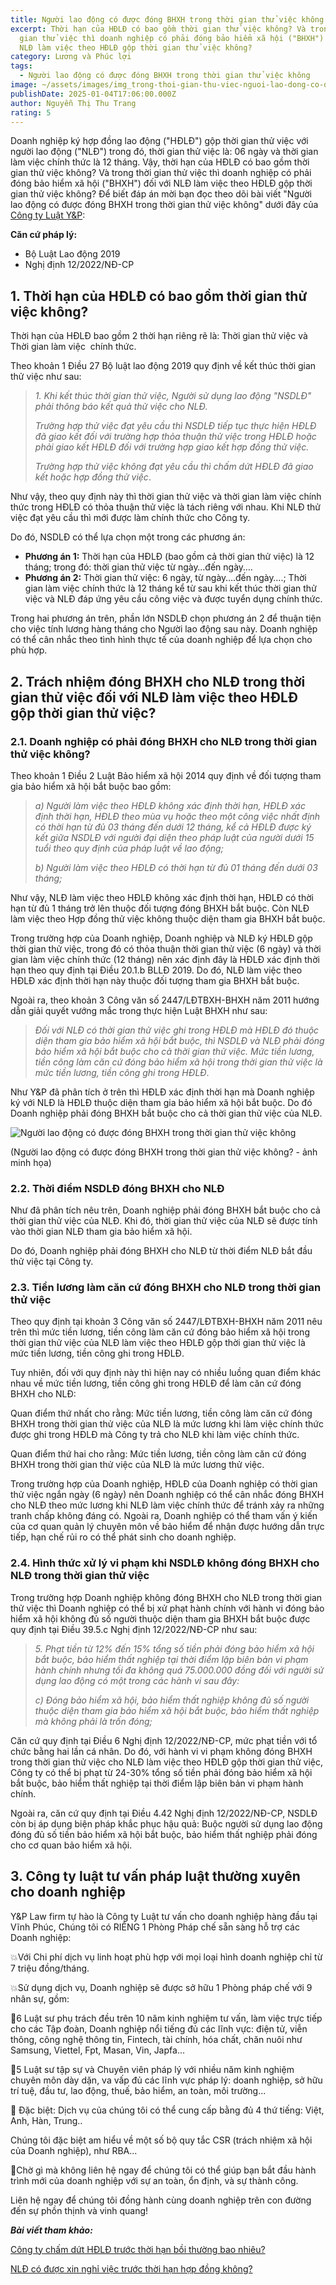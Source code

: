 ```yaml
---
title: Người lao động có được đóng BHXH trong thời gian thử việc không
excerpt: Thời hạn của HĐLĐ có bao gồm thời gian thử việc không? Và trong thời
  gian thử việc thì doanh nghiệp có phải đóng bảo hiểm xã hội ("BHXH") đối với
  NLĐ làm việc theo HĐLĐ gộp thời gian thử việc không?
category: Lương và Phúc lợi
tags:
  - Người lao động có được đóng BHXH trong thời gian thử việc không
image: ~/assets/images/img_trong-thoi-gian-thu-viec-nguoi-lao-dong-co-duoc-huong-bhxh-khong.jpg
publishDate: 2025-01-04T17:06:00.000Z
author: Nguyễn Thị Thu Trang
rating: 5
---
```

Doanh nghiệp ký hợp đồng lao động ("HĐLĐ") gộp thời gian thử việc với người lao động ("NLĐ") trong đó, thời gian thử việc là: 06 ngày và thời gian làm việc chính thức là 12 tháng. Vậy, thời hạn của HĐLĐ có bao gồm thời gian thử việc không? Và trong thời gian thử việc thì doanh nghiệp có phải đóng bảo hiểm xã hội ("BHXH") đối với NLĐ làm việc theo HĐLĐ gộp thời gian thử việc không? Để biết đáp án mời bạn đọc theo dõi bài viết "Người lao động có được đóng BHXH trong thời gian thử việc không" dưới đây của [Công ty Luật Y&P](https://yplawfirm.vn/gioi-thieu#ho-so-nang-luc):

**Căn cứ pháp lý:**

* Bộ Luật Lao động 2019
* Nghị định 12/2022/NĐ-CP

## 1. Thời hạn của HĐLĐ có bao gồm thời gian thử việc không?

Thời hạn của HĐLĐ bao gồm 2 thời hạn riêng rẽ là: Thời gian thử việc và Thời gian làm việc  chính thức.

Theo khoản 1 Điều 27 Bộ luật lao động 2019 quy định về kết thúc thời gian thử việc như sau:

> *1. Khi kết thúc thời gian thử việc, Người sử dụng lao động "NSDLĐ" phải thông báo kết quả thử việc cho NLĐ.*
>
> *Trường hợp thử việc đạt yêu cầu thì NSDLĐ tiếp tục thực hiện HĐLĐ đã giao kết đối với trường hợp thỏa thuận thử việc trong HĐLĐ hoặc phải giao kết HĐLĐ đối với trường hợp giao kết hợp đồng thử việc.*
>
> *Trường hợp thử việc không đạt yêu cầu thì chấm dứt HĐLĐ đã giao kết hoặc hợp đồng thử việc*.

Như vậy, theo quy định này thì thời gian thử việc và thời gian làm việc chính thức trong HĐLĐ có thỏa thuận thử việc là tách riêng với nhau. Khi NLĐ thử việc đạt yêu cầu thì mới được làm chính thức cho Công ty.

Do đó, NSDLĐ có thể lựa chọn một trong các phương án:

* **Phương án 1:** Thời hạn của HĐLĐ (bao gồm cả thời gian thử việc) là 12 tháng; trong đó: thời gian thử việc từ ngày…đến ngày….
* **Phương án 2:** Thời gian thử việc: 6 ngày, từ ngày….đến ngày….; Thời gian làm việc chính thức là 12 tháng kể từ sau khi kết thúc thời gian thử việc và NLĐ đáp ứng yêu cầu công việc và được tuyển dụng chính thức.

Trong hai phương án trên, phần lớn NSDLĐ chọn phương án 2 để thuận tiện cho việc tính lương hàng tháng cho Người lao động sau này. Doanh nghiệp có thể cân nhắc theo tình hình thực tế của doanh nghiệp để lựa chọn cho phù hợp.

## 2. Trách nhiệm đóng BHXH cho NLĐ trong thời gian thử việc đối với NLĐ làm việc theo HĐLĐ gộp thời gian thử việc?

### 2.1. Doanh nghiệp có phải đóng BHXH cho NLĐ trong thời gian thử việc không?

Theo khoản 1 Điều 2 Luật Bảo hiểm xã hội 2014 quy định về đối tượng tham gia bảo hiểm xã hội bắt buộc bao gồm:

> *a) Người làm việc theo HĐLĐ không xác định thời hạn, HĐLĐ xác định thời hạn, HĐLĐ theo mùa vụ hoặc theo một công việc nhất định có thời hạn từ đủ 03 tháng đến dưới 12 tháng, kể cả HĐLĐ được ký kết giữa NSDLĐ với người đại diện theo pháp luật của người dưới 15 tuổi theo quy định của pháp luật về lao động;*
>
> *b) Người làm việc theo HĐLĐ có thời hạn từ đủ 01 tháng đến dưới 03 tháng;*

Như vậy, NLĐ làm việc theo HĐLĐ không xác định thời hạn, HĐLĐ có thời hạn từ đủ 1 tháng trở lên thuộc đối tượng đóng BHXH bắt buộc. Còn NLĐ làm việc theo Hợp đồng thử việc không thuộc diện tham gia BHXH bắt buộc.

Trong trường hợp của Doanh nghiệp, Doanh nghiệp và NLĐ ký HĐLĐ gộp thời gian thử việc, trong đó có thỏa thuận thời gian thử việc (6 ngày) và thời gian làm việc chính thức (12 tháng) nên xác định đây là HĐLĐ xác định thời hạn theo quy định tại Điều 20.1.b BLLĐ 2019. Do đó, NLĐ làm việc theo HĐLĐ xác định thời hạn này thuộc đối tượng tham gia BHXH bắt buộc.

Ngoài ra, theo khoản 3 Công văn số 2447/LĐTBXH-BHXH năm 2011 hướng dẫn giải quyết vướng mắc trong thực hiện Luật BHXH như sau:

> *Đối với NLĐ có thời gian thử việc ghi trong HĐLĐ mà HĐLĐ đó thuộc diện tham gia bảo hiểm xã hội bắt buộc, thì NSDLĐ và NLĐ phải đóng bảo hiểm xã hội bắt buộc cho cả thời gian thử việc. Mức tiền lương, tiền công làm căn cứ đóng bảo hiểm xã hội trong thời gian thử việc là mức tiền lương, tiền công ghi trong HĐLĐ*.

Như Y&P đã phân tích ở trên thì HĐLĐ xác định thời hạn mà Doanh nghiệp ký với NLĐ là HĐLĐ thuộc diện tham gia bảo hiểm xã hội bắt buộc. Do đó Doanh nghiệp phải đóng BHXH bắt buộc cho cả thời gian thử việc của NLĐ.

![Người lao động có được đóng BHXH trong thời gian thử việc không](~/assets/images/nguoi-lao-dong-co-duoc-dong-bhxh-trong-thoi-gian-thu-viec-khong.jpg "Người lao động có được đóng BHXH trong thời gian thử việc không")

(Người lao động có được đóng BHXH trong thời gian thử việc không? - ảnh minh họa)

### 2.2. Thời điểm NSDLĐ đóng BHXH cho NLĐ

Như đã phân tích nêu trên, Doanh nghiệp phải đóng BHXH bắt buộc cho cả thời gian thử việc của NLĐ. Khi đó, thời gian thử việc của NLĐ sẽ được tính vào thời gian NLĐ tham gia bảo hiểm xã hội.

Do đó, Doanh nghiệp phải đóng BHXH cho NLĐ từ thời điểm NLĐ bắt đầu thử việc tại Công ty.

### 2.3. Tiền lương làm căn cứ đóng BHXH cho NLĐ trong thời gian thử việc

Theo quy định tại khoản 3 Công văn số 2447/LĐTBXH-BHXH năm 2011 nêu trên thì mức tiền lương, tiền công làm căn cứ đóng bảo hiểm xã hội trong thời gian thử việc của NLĐ làm việc theo HĐLĐ gộp thời gian thử việc là mức tiền lương, tiền công ghi trong HĐLĐ.

Tuy nhiên, đối với quy định này thì hiện nay có nhiều luồng quan điểm khác nhau về mức tiền lương, tiền công ghi trong HĐLĐ để làm căn cứ đóng BHXH cho NLĐ:

Quan điểm thứ nhất cho rằng: Mức tiền lương, tiền công làm căn cứ đóng BHXH trong thời gian thử việc của NLĐ là mức lương khi làm việc chính thức được ghi trong HĐLĐ mà Công ty trả cho NLĐ khi làm việc chính thức.

Quan điểm thứ hai cho rằng: Mức tiền lương, tiền công làm căn cứ đóng BHXH trong thời gian thử việc của NLĐ là mức lương thử việc.

Trong trường hợp của Doanh nghiệp, HĐLĐ của Doanh nghiệp có thời gian thử việc ngắn ngày (6 ngày) nên Doanh nghiệp có thể cân nhắc đóng BHXH cho NLĐ theo mức lương khi NLĐ làm việc chính thức để tránh xảy ra những tranh chấp không đáng có. Ngoài ra, Doanh nghiệp có thể tham vấn ý kiến của cơ quan quản lý chuyên môn về bảo hiểm để nhận được hướng dẫn trực tiếp, hạn chế rủi ro có thể phát sinh cho doanh nghiệp.

### 2.4. Hình thức xử lý vi phạm khi NSDLĐ không đóng BHXH cho NLĐ trong thời gian thử việc

Trong trường hợp Doanh nghiệp không đóng BHXH cho NLĐ trong thời gian thử việc thì Doanh nghiệp có thể bị xử phạt hành chính với hành vi đóng bảo hiểm xã hội không đủ số người thuộc diện tham gia BHXH bắt buộc được quy định tại Điều 39.5.c Nghị định 12/2022/NĐ-CP như sau:

> *5. Phạt tiền từ 12% đến 15% tổng số tiền phải đóng bảo hiểm xã hội bắt buộc, bảo hiểm thất nghiệp tại thời điểm lập biên bản vi phạm hành chính nhưng tối đa không quá 75.000.000 đồng đối với người sử dụng lao động có một trong các hành vi sau đây:*
>
> *c) Đóng bảo hiểm xã hội, bảo hiểm thất nghiệp không đủ số người thuộc diện tham gia bảo hiểm xã hội bắt buộc, bảo hiểm thất nghiệp mà không phải là trốn đóng;*

Căn cứ quy định tại Điều 6 Nghị định 12/2022/NĐ-CP, mức phạt tiền với tổ chức bằng hai lần cá nhân. Do đó, với hành vi vi phạm không đóng BHXH trong thời gian thử việc cho NLĐ làm việc theo HĐLĐ gộp thời gian thử việc, Công ty có thể bị phạt từ 24-30% tổng số tiền phải đóng bảo hiểm xã hội bắt buộc, bảo hiểm thất nghiệp tại thời điểm lập biên bản vi phạm hành chính.

Ngoài ra, căn cứ quy định tại Điều 4.42 Nghị định 12/2022/NĐ-CP, NSDLĐ còn bị áp dụng biện pháp khắc phục hậu quả: Buộc người sử dụng lao động đóng đủ số tiền bảo hiểm xã hội bắt buộc, bảo hiểm thất nghiệp phải đóng cho cơ quan bảo hiểm xã hội.

## 3. Công ty luật tư vấn pháp luật thường xuyên cho doanh nghiệp

Y&P Law firm tự hào là Công ty Luật tư vấn cho doanh nghiệp hàng đầu tại Vĩnh Phúc, Chúng tôi có RIÊNG 1 Phòng Pháp chế sẵn sàng hỗ trợ các Doanh nghiệp:

💥Với Chi phí dịch vụ linh hoạt phù hợp với mọi loại hình doanh nghiệp chỉ từ 7 triệu đồng/tháng.

💥Sử dụng dịch vụ, Doanh nghiệp sẽ được sở hữu 1 Phòng pháp chế với 9 nhân sự, gồm:

🔑6 Luật sư phụ trách đều trên 10 năm kinh nghiệm tư vấn, làm việc trực tiếp cho các Tập đoàn, Doanh nghiệp nổi tiếng đủ các lĩnh vực: điện tử, viễn thông, công nghệ thông tin, Fintech, tài chính, hóa chất, chăn nuôi như Samsung, Viettel, Fpt, Masan, Vin, Japfa...

🔑5 Luật sư tập sự và Chuyên viên pháp lý với nhiều năm kinh nghiệm chuyên môn dày dặn, va vấp đủ các lĩnh vực pháp lý: doanh nghiệp, sở hữu trí tuệ, đầu tư, lao động, thuế, bảo hiểm, an toàn, môi trường...

🔑 Đặc biệt: Dịch vụ của chúng tôi có thể cung cấp bằng đủ 4 thứ tiếng: Việt, Anh, Hàn, Trung..

Chúng tôi đặc biệt am hiểu về một số bộ quy tắc CSR (trách nhiệm xã hội của Doanh nghiệp), như RBA...

🎯Chờ gì mà không liên hệ ngay để chúng tôi có thể giúp bạn bắt đầu hành trình mới của doanh nghiệp với sự an toàn, ổn định, và sự thành công.

Liên hệ ngay để chúng tôi đồng hành cùng doanh nghiệp trên con đường đến sự phồn thịnh và vinh quang!

***Bài viết tham khảo:***

[Công ty chấm dứt HĐLĐ trước thời hạn bồi thường bao nhiêu?](https://yplawfirm.vn/lao-dong/cong-ty-cham-dut-hdld-truoc-thoi-han-boi-thuong-bao-nhieu)

[NLĐ có được xin nghỉ việc trước thời hạn hợp đồng không?](https://yplawfirm.vn/lao-dong/nld-co-duoc-xin-nghi-viec-truoc-thoi-han-hop-dong-khong)
